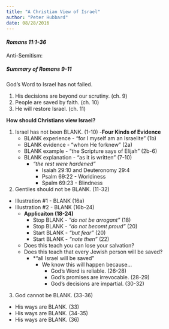 ```yaml
---
title: "A Christian View of Israel"
author: "Peter Hubbard"
date: 08/28/2016
---
```

#### *Romans 11:1-36*

Anti-Semitism:

##### Summary of Romans 9-11

God's Word to Israel has not failed. 

1. His decisions are beyond our scrutiny. (ch. 9)
2. People are saved by faith. (ch. 10)
3. He will restore Israel. (ch. 11)

**How should Christians view Israel?**

1. Israel has not been <answer>BLANK</answer>. (1-10)
  -**Four Kinds of Evidence**
    - <answer>BLANK</answer> experience - "for I myself am an Israelite" (1b)
    - <answer>BLANK</answer> evidence - "whom He forknew" (2a)
    - <answer>BLANK</answer> example - "the Scripture says of Elijah" (2b-6)
    - <answer>BLANK</answer> explanation - "as it is written" (7-10)
	  	- *"the rest were hardened"*
		  	- Isaiah 29:10 and Deuteronomy 29:4
		  	- Psalm 69:22 - Worldiness
		  	- Spalm 69:23 - Blindness
2. Gentiles should not be <answer>BLANK</answer>. (11-32)
  - Illustration #1 - <answer>BLANK</answer> (16a)
  - Illustration #2 - <answer>BLANK</answer> (16b-24)
    - **Applicaiton (18-24)**
      - Stop <answer>BLANK</answer> - *"do not be arrogant"* (18)
      - Stop <answer>BLANK</answer> - *"do not becomt proud"* (20)
      - Start <answer>BLANK</answer> - *"but fear"* (20)
      - Start <answer>BLANK</answer> - *"note then"* (22)
    - Does this teach you can lose your salvation?
    - Does this teach that every Jewish person will be saved?
      - *"all Israel will be saved"
        - We know this will happen because...
          - God's Word is reliable. (26-28)
          - God's promises are irrevocable. (28-29)
          - God's decisions are impartial. (30-32)
3. God cannot be <answer>BLANK</answer>. (33-36)
  - His ways are <answer>BLANK</answer>. (33)
  - His ways are <answer>BLANK</answer>. (34-35)
  - His ways are <answer>BLANK</answer>. (36)



